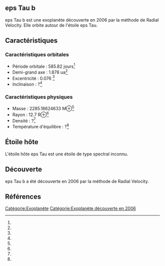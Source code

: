 == eps Tau b ==

{{Infobox Exoplanète
| nom = eps Tau b
| image = 
| légende = 
| étoile = eps Tau
| constellation = 
| ascension_droite = 
| déclinaison = 
| distance = ?
| type_spectral = ?
| masse = 2285.18624633 M⊕<ref></ref>
| rayon = 12.7 R⊕<ref></ref>
| densité = ?<ref></ref>
| gravité = ?<ref></ref>
| température = ?<ref></ref>
| période = 585.82 j<ref></ref>
| demi_grand_axe = 1.878 ua<ref></ref>
| excentricité = 0.076 <ref></ref>
| inclinaison = ?<ref></ref>
| méthode_découverte = Radial Velocity
| date_découverte = 2006
| statut = Confirmée
}}

eps Tau b est une exoplanète découverte en 2006 par la méthode de Radial Velocity. Elle orbite autour de l'étoile eps Tau.

== Caractéristiques ==

=== Caractéristiques orbitales ===
* Période orbitale : 585.82 jours<ref></ref>
* Demi-grand axe : 1.878 ua<ref></ref>
* Excentricité : 0.076 <ref></ref>
* Inclinaison : ?<ref></ref>

=== Caractéristiques physiques ===
* Masse : 2285.18624633 M⊕<ref></ref>
* Rayon : 12.7 R⊕<ref></ref>
* Densité : ?<ref></ref>
* Température d'équilibre : ?<ref></ref>

== Étoile hôte ==

{{Infobox Étoile
| nom = eps Tau
| image = 
| légende = 
| constellation = 
| ascension_droite = 
| déclinaison = 
| distance = ?
| type_spectral = ?
| magnitude_absolue = 
| magnitude_apparente = 
| masse = ?<ref></ref>
| rayon = ?<ref></ref>
| température = ?<ref></ref>
| métallicité = ?<ref></ref>
| âge = ?<ref></ref>
}}

L'étoile hôte eps Tau est une étoile de type spectral inconnu.

== Découverte ==

eps Tau b a été découverte en 2006 par la méthode de Radial Velocity.

== Références ==
<references />

[[Catégorie:Exoplanète]]
[[Catégorie:Exoplanète découverte en 2006]]
